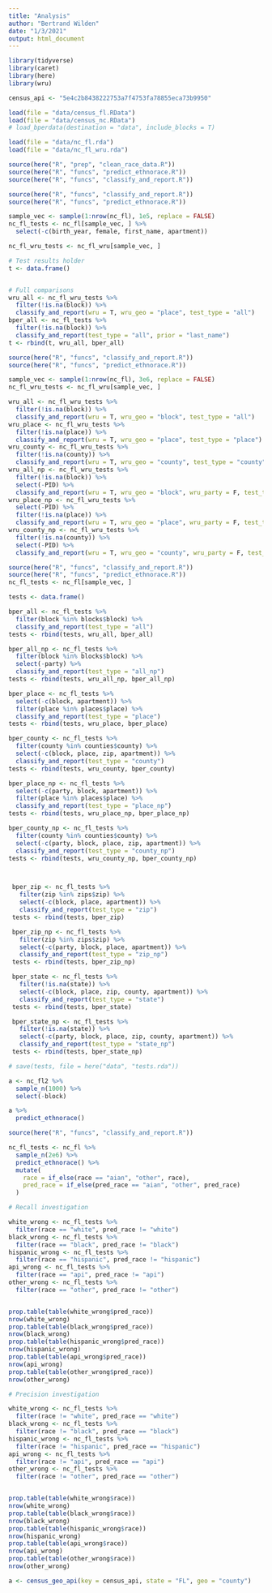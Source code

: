 ```yaml
---
title: "Analysis"
author: "Bertrand Wilden"
date: "1/3/2021"
output: html_document
---
```


```r
library(tidyverse)
library(caret)
library(here)
library(wru)
```


```r
census_api <- "5e4c2b8438222753a7f4753fa78855eca73b9950"

load(file = "data/census_fl.RData")
load(file = "data/census_nc.RData")
# load_bperdata(destination = "data", include_blocks = T)

load(file = "data/nc_fl.rda")
load(file = "data/nc_fl_wru.rda")

source(here("R", "prep", "clean_race_data.R"))
source(here("R", "funcs", "predict_ethnorace.R"))
source(here("R", "funcs", "classify_and_report.R"))
```

```r
source(here("R", "funcs", "classify_and_report.R"))
source(here("R", "funcs", "predict_ethnorace.R"))

sample_vec <- sample(1:nrow(nc_fl), 1e5, replace = FALSE)
nc_fl_tests <- nc_fl[sample_vec, ] %>% 
  select(-c(birth_year, female, first_name, apartment))

nc_fl_wru_tests <- nc_fl_wru[sample_vec, ]

# Test results holder
t <- data.frame()


# Full comparisons
wru_all <- nc_fl_wru_tests %>% 
  filter(!is.na(block)) %>% 
  classify_and_report(wru = T, wru_geo = "place", test_type = "all")
bper_all <- nc_fl_tests %>% 
  filter(!is.na(block)) %>% 
  classify_and_report(test_type = "all", prior = "last_name")
t <- rbind(t, wru_all, bper_all)

```



```r
source(here("R", "funcs", "classify_and_report.R"))
source(here("R", "funcs", "predict_ethnorace.R"))

sample_vec <- sample(1:nrow(nc_fl), 3e6, replace = FALSE)
nc_fl_wru_tests <- nc_fl_wru[sample_vec, ]

wru_all <- nc_fl_wru_tests %>% 
  filter(!is.na(block)) %>% 
  classify_and_report(wru = T, wru_geo = "block", test_type = "all")
wru_place <- nc_fl_wru_tests %>% 
  filter(!is.na(place)) %>% 
  classify_and_report(wru = T, wru_geo = "place", test_type = "place")
wru_county <- nc_fl_wru_tests %>% 
  filter(!is.na(county)) %>% 
  classify_and_report(wru = T, wru_geo = "county", test_type = "county")
wru_all_np <- nc_fl_wru_tests %>% 
  filter(!is.na(block)) %>% 
  select(-PID) %>% 
  classify_and_report(wru = T, wru_geo = "block", wru_party = F, test_type = "all_np")
wru_place_np <- nc_fl_wru_tests %>% 
  select(-PID) %>%
  filter(!is.na(place)) %>% 
  classify_and_report(wru = T, wru_geo = "place", wru_party = F, test_type = "place_np")
wru_county_np <- nc_fl_wru_tests %>% 
  filter(!is.na(county)) %>% 
  select(-PID) %>% 
  classify_and_report(wru = T, wru_geo = "county", wru_party = F, test_type = "county_np")
```


```r
source(here("R", "funcs", "classify_and_report.R"))
source(here("R", "funcs", "predict_ethnorace.R"))
nc_fl_tests <- nc_fl[sample_vec, ]

tests <- data.frame()

bper_all <- nc_fl_tests %>% 
  filter(block %in% blocks$block) %>% 
  classify_and_report(test_type = "all")
tests <- rbind(tests, wru_all, bper_all)

bper_all_np <- nc_fl_tests %>% 
  filter(block %in% blocks$block) %>% 
  select(-party) %>% 
  classify_and_report(test_type = "all_np")
tests <- rbind(tests, wru_all_np, bper_all_np)

bper_place <- nc_fl_tests %>% 
  select(-c(block, apartment)) %>% 
  filter(place %in% places$place) %>% 
  classify_and_report(test_type = "place")
tests <- rbind(tests, wru_place, bper_place)

bper_county <- nc_fl_tests %>% 
  filter(county %in% counties$county) %>% 
  select(-c(block, place, zip, apartment)) %>% 
  classify_and_report(test_type = "county")
tests <- rbind(tests, wru_county, bper_county)

bper_place_np <- nc_fl_tests %>% 
  select(-c(party, block, apartment)) %>% 
  filter(place %in% places$place) %>% 
  classify_and_report(test_type = "place_np")
tests <- rbind(tests, wru_place_np, bper_place_np)

bper_county_np <- nc_fl_tests %>% 
  filter(county %in% counties$county) %>% 
  select(-c(party, block, place, zip, apartment)) %>% 
  classify_and_report(test_type = "county_np")
tests <- rbind(tests, wru_county_np, bper_county_np)



 bper_zip <- nc_fl_tests %>%
   filter(zip %in% zips$zip) %>%
   select(-c(block, place, apartment)) %>%
   classify_and_report(test_type = "zip")
 tests <- rbind(tests, bper_zip)

 bper_zip_np <- nc_fl_tests %>%
   filter(zip %in% zips$zip) %>%
   select(-c(party, block, place, apartment)) %>%
   classify_and_report(test_type = "zip_np")
 tests <- rbind(tests, bper_zip_np)

 bper_state <- nc_fl_tests %>%
   filter(!is.na(state)) %>%
   select(-c(block, place, zip, county, apartment)) %>%
   classify_and_report(test_type = "state")
 tests <- rbind(tests, bper_state)

 bper_state_np <- nc_fl_tests %>%
   filter(!is.na(state)) %>%
   select(-c(party, block, place, zip, county, apartment)) %>%
   classify_and_report(test_type = "state_np")
 tests <- rbind(tests, bper_state_np)

# save(tests, file = here("data", "tests.rda"))
```




```r
a <- nc_fl2 %>% 
  sample_n(1000) %>% 
  select(-block)

a %>%   
  predict_ethnorace()
```























```r
source(here("R", "funcs", "classify_and_report.R"))

nc_fl_tests <- nc_fl %>% 
  sample_n(2e6) %>% 
  predict_ethnorace() %>%
  mutate(
    race = if_else(race == "aian", "other", race),
    pred_race = if_else(pred_race == "aian", "other", pred_race)
  )
```

```r
# Recall investigation

white_wrong <- nc_fl_tests %>% 
  filter(race == "white", pred_race != "white")
black_wrong <- nc_fl_tests %>% 
  filter(race == "black", pred_race != "black")
hispanic_wrong <- nc_fl_tests %>% 
  filter(race == "hispanic", pred_race != "hispanic")
api_wrong <- nc_fl_tests %>% 
  filter(race == "api", pred_race != "api")
other_wrong <- nc_fl_tests %>% 
  filter(race == "other", pred_race != "other")


prop.table(table(white_wrong$pred_race))
nrow(white_wrong)
prop.table(table(black_wrong$pred_race))
nrow(black_wrong)
prop.table(table(hispanic_wrong$pred_race))
nrow(hispanic_wrong)
prop.table(table(api_wrong$pred_race))
nrow(api_wrong)
prop.table(table(other_wrong$pred_race))
nrow(other_wrong)

```

```r
# Precision investigation

white_wrong <- nc_fl_tests %>% 
  filter(race != "white", pred_race == "white")
black_wrong <- nc_fl_tests %>% 
  filter(race != "black", pred_race == "black")
hispanic_wrong <- nc_fl_tests %>% 
  filter(race != "hispanic", pred_race == "hispanic")
api_wrong <- nc_fl_tests %>% 
  filter(race != "api", pred_race == "api")
other_wrong <- nc_fl_tests %>% 
  filter(race != "other", pred_race == "other")


prop.table(table(white_wrong$race))
nrow(white_wrong)
prop.table(table(black_wrong$race))
nrow(black_wrong)
prop.table(table(hispanic_wrong$race))
nrow(hispanic_wrong)
prop.table(table(api_wrong$race))
nrow(api_wrong)
prop.table(table(other_wrong$race))
nrow(other_wrong)

```







```r
a <- census_geo_api(key = census_api, state = "FL", geo = "county")
```

